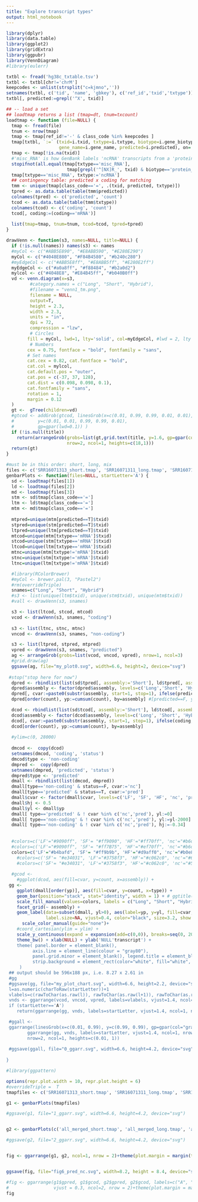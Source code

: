 ---
title: "Explore transcript types"
output: html_notebook
---


```{r}
library(dplyr)
library(data.table)
library(ggplot2)
library(gridExtra)
library(ggpubr)
library(VennDiagram)
#library(eulerr)
```



```{r}
txtbl <- fread('hg38c_txtable.tsv')
txtbl <- txtbl[chr!='chrM']
keepcodes <- unlist(strsplit("c=kjmno",''))
setnames(txtbl, c('tid', 'name', 'gbkey'), c('ref_id','txid','txtype'))
txtbl[, predicted:=grepl('^X', txid)]

## -- load a set
## loadtmap returns a list (tmap=dt, tnum=txcount)
loadtmap <- function (file=NULL) {
  tmap <- fread(file)
  tnum <- nrow(tmap)
  tmap <- tmap[ref_id!='-' & class_code %in% keepcodes ]
  tmap[txtbl, `:=` (txid=i.txid, txtype=i.txtype, biotype=i.gene_biotype, 
                    gene_name=i.gene_name, predicted=i.predicted), on=.(ref_id) ]
  tmap <- tmap[!is.na(txid)]
  #'misc_RNA' is how GenBank labels 'ncRNA' transcripts from a 'protein_coding' gene
  stopifnot(all.equal(tmap[txtype=='misc_RNA'], 
                       tmap[grepl('^[NX]R_', txid) & biotype=='protein_coding'])==T)
  tmap[txtype=='misc_RNA', txtype:='ncRNA']
  ## contingency table: predicted x coding for matching 
  tmm <- unique(tmap[class_code=='=', .(txid, predicted, txtype)])
  tpred <- as.data.table(table(tmm$predicted))
  colnames(tpred) <- c('predicted', 'count')
  tcod <- as.data.table(table(tmm$txtype))
  colnames(tcod) <- c('coding', 'count')
  tcod[, coding:=(coding=='mRNA')]
                         
  list(tmap=tmap, tnum=tnum, tcod=tcod, tpred=tpred)
}

drawVenn <- function(s3, names=NULL, title=NULL) {
  if (!is.null(names)) names(s3) <- names
  #myCol <- c("#ABB5E890", "#E8ABB590", "#E280E290")
  myCol <- c("#4048E880", "#F84B4580", "#b240c280")
  #myEdgeCol <- c("#ABB5E8ff", "#E8ABB5ff", "#E280E2ff")
  myEdgeCol <- c("#a0a8ff", "#f88484", "#b2a0d2")
  mylcol <- c("#4048E8", "#E84B45ff", "#b040B0ff")
  vd <- venn.diagram(x=s3,
         #category.names = c("Long", "Short", "Hybrid"),
         #filename = "venn1_tm.png",
         filename = NULL,
         output=T,
         height = 2.3, 
         width = 2.3, 
         units = "in",
         dpi = 72,
         compression = "lzw",
         # Circles
        fill = myCol, lwd=1, lty='solid', col=myEdgeCol, #lwd = 2, lty = 'blank', 
         # Numbers
        cex = 0.75, fontface = "bold", fontfamily = "sans",
        # Set names
        cat.cex = 0.82, cat.fontface = "bold",
        cat.col = mylcol,
        cat.default.pos = "outer",
        cat.pos = c(-37, 37, 128),
        cat.dist = c(0.098, 0.098, 0.1),
        cat.fontfamily = "sans",
        rotation = 1,
        margin = 0.12
  )
  gt <-  gTree(children=vd)
  #gtcod <- addGrob(gtcod, linesGrob(x=c(0.01, 0.99, 0.99, 0.01, 0.01),
  #         y=c(0.01, 0.01, 0.99, 0.99, 0.01),
  #         gp=gpar(lwd=0.1)) )
  if (!is.null(title)) 
    return(arrangeGrob(grobs=list(gt,grid.text(title, y=1.6, gp=gpar(col="black", cex=0.9)) ), 
                       nrow=2, ncol=1, heights=c(18,1)))
  return(gt)
}

```



```{r}
#must be in this order: short, long, mix
files <- c('SRR16071313_short.tmap', 'SRR16071311_long.tmap', 'SRR16071313_SRR16071311_mix.tmap')
genbarPlots <- function(files=NULL, startLetter='A') {
  sd <- loadtmap(files[1])
  ld <- loadtmap(files[2])
  md <- loadtmap(files[3])
  stm <- sd$tmap[class_code=='=']
  ltm <- ld$tmap[class_code=='=']
  mtm <- md$tmap[class_code=='=']
  
  mtpred=unique(mtm[predicted==T]$txid)
  stpred=unique(stm[predicted==T]$txid)
  ltpred=unique(ltm[predicted==T]$txid)
  mtcod=unique(mtm[txtype=='mRNA']$txid)
  stcod=unique(stm[txtype=='mRNA']$txid)
  ltcod=unique(ltm[txtype=='mRNA']$txid)
  mtnc=unique(mtm[txtype!='mRNA']$txid)
  stnc=unique(stm[txtype!='mRNA']$txid)
  ltnc=unique(ltm[txtype!='mRNA']$txid)

  #library(RColorBrewer)
  #myCol <- brewer.pal(3, "Pastel2")
  #rm(overrideTriple)
  snames=c("Long", "Short", "Hybrid")
  #s3 <- list(unique(ltm$txid), unique(stm$txid), unique(mtm$txid))
  #vall <- drawVenn(s3, snames)

  s3 <- list(ltcod, stcod, mtcod)
  vcod <- drawVenn(s3, snames, "coding")
  
  s3 <- list(ltnc, stnc, mtnc)
  vncod <- drawVenn(s3, snames, "non-coding")

  s3 <- list(ltpred, stpred, mtpred)
  vpred <- drawVenn(s3, snames, "predicted")
  ag <- arrangeGrob(grobs=list(vcod, vncod, vpred), nrow=1, ncol=3)
  #grid.draw(ag) 
  ggsave(ag, file="my_plot0.svg", width=6.6, height=2, device="svg")
  
 #stop("stop here for now")  
  dpred <- rbindlist(list(sd$tpred[, assembly:='Short'], ld$tpred[, assembly:='Long'], md$tpred[, assembly:='Hybrid']))
  dpred$assembly <- factor(dpred$assembly, levels=c('Long','Short', 'Hybrid'))
  dpred[, cvar:=paste0(substr(assembly, start=1, stop=1), ifelse(predicted, 'T', 'F')) ]
  dpred[order(count), yp:=cumsum(count), by=assembly] #[predicted==F, yp:=yp-600]

  dcod <- rbindlist(list(sd$tcod[, assembly:='Short'], ld$tcod[, assembly:='Long'], md$tcod[, assembly:='Hybrid']))
  dcod$assembly <- factor(dcod$assembly, levels=c('Long', 'Short', 'Hybrid'))
  dcod[, cvar:=paste0(substr(assembly, start=1, stop=1), ifelse(coding, 'F', 'T')) ]
  dcod[order(count), yp:=cumsum(count), by=assembly]
  
  #ylim=c(0, 28000)
  
  dmcod <-  copy(dcod)
  setnames(dmcod, 'coding', 'status')
  dmcod$type <- 'non-coding'
  dmpred <-  copy(dpred)
  setnames(dmpred, 'predicted', 'status')
  dmpred$type <- 'predicted'
  dmall <- rbindlist(list(dmcod, dmpred))
  dmall[type=='non-coding' & status==F, cvar:='nc']
  dmall[type=='predicted' & status==T, cvar:='pred']
  dmall$cvar <- factor(dmall$cvar, levels=c('LF', 'SF', 'HF', 'nc', 'pred' ))
  dmall$hj <- 0.5
  dmall$yl <- dmall$yp
  dmall[ type=='predicted' & ! cvar %in% c('nc','pred'), yl:=0]
  dmall[ type=='non-coding' & ! cvar %in% c('nc','pred'), yl:=yl-2000]
  dmall[ type=='non-coding' & ! cvar %in% c('nc','pred'), hj:=-0.34]
    
    
  #colors=c('LF'="#9090ff", 'SF'= "#ff9090", 'HF'="#ff70ff", 'nc'="#b6d864", 'pred'="#f4e24f")
  #colors=c('LF'="#9090ff", 'SF'= "#ff7B75", 'HF'="#ef70ff", 'nc'="#b6d864", 'pred'="#f4e24f")
  colors=c('LF'="#b4bafd", 'SF'= "#ff9b9b", 'HF'="#d9aff0", 'nc'="#b0e8b0", 'pred'="#f0f070")
    #colors=c('SF'= "#e34031", 'LF'="#3758f3", 'HF'="#c062c0", 'nc'="#674a5f", 'pred'="#3a722c")
    #colors=c('SF'= "#e34031", 'LF'="#3758f3", 'HF'="#c062c0", 'nc'="#5a5a5a", 'pred'="#5a924c")
    
  #gcod <- 
    #ggplot(dcod, aes(fill=cvar, y=count, x=assembly)) +
 gg <-     
    ggplot(dmall[order(yp)], aes(fill=cvar, y=count, x=type)) +
    geom_bar(position="stack", stat="identity", width = 1) + # ggtitle("protein coding status")+
    scale_fill_manual(values=colors, labels = c("Long", "Short", "Hybrid", "non-coding", "predicted")) +
    facet_grid(~ assembly) +
    geom_label(data=subset(dmall, yl>0), aes(label=yp, y=yl, fill=cvar,  hjust=hj), 
               label.size=NA, vjust=0.4, color="black", size=3.2, show.legend = F)+
      scale_color_manual(guide="none")+
    #coord_cartesian(ylim = ylim) +
    scale_y_continuous(expand = expansion(add=c(0,0)), breaks=seq(0, 20000, 5000)) +
    theme_bw() + xlab(NULL) + ylab('NULL'transcript') +
    theme( panel.border = element_blank(), 
          axis.line = element_line(colour = "gray80"),
          panel.grid.minor = element_blank(), legend.title = element_blank(),
          strip.background = element_rect(color="white", fill="white", size=1.5)
     )
 ## output should be 596x188 px, i.e. 8.27 x 2.61 in
 #gg    
 #ggsave(gg, file="my_plot_chart.svg", width=6.6, height=2.2, device="svg")
 l=as.numeric(charToRaw(startLetter))+1
 vlabels=c(rawToChar(as.raw(l)), rawToChar(as.raw(l+1)), rawToChar(as.raw(l+2)))
 vnds <- ggarrange(vcod, vncod, vpred, labels=vlabels, vjust=1.4, ncol=3, nrow=1)
 if (startLetter=='A') 
    return(ggarrange(gg, vnds, labels=startLetter, vjust=1.4, ncol=1, nrow=2, widths=c(1,0.5)))

 #ggall <- 
 ggarrange(linesGrob(x=c(0.01, 0.99), y=c(0.99, 0.99), gp=gpar(col="gray60", lwd=0.4)), 
        ggarrange(gg, vnds, labels=startLetter, vjust=1.4, ncol=1, nrow=2, widths=c(1,0.5)),
        nrow=2, ncol=1, heights=c(0.01, 1))
 
 #ggsave(ggall, file="0_ggarr.svg", width=6.6, height=4.2, device="svg")
 
}
```


```{r}
#library(ggpattern)

options(repr.plot.width = 10, repr.plot.height = 6)
#overrideTriple =  T
tmapfiles <- c('SRR16071313_short.tmap', 'SRR16071311_long.tmap', 'SRR16071313_SRR16071311_mix.tmap')

g1 <- genbarPlots(tmapfiles)

#ggsave(g1, file="1_ggarr.svg", width=6.6, height=4.2, device="svg")


g2 <- genbarPlots(c('all_merged_short.tmap', 'all_merged_long.tmap', 'all_merged_mix.tmap'), startLetter='E')

#ggsave(g2, file="2_ggarr.svg", width=6.6, height=4.2, device="svg")


fig <- ggarrange(g1, g2, ncol=1, nrow = 2)+theme(plot.margin = margin(t=0.4, r=1, l=1, unit="cm"))


ggsave(fig, file="fig6_pred_nc.svg", width=8.2, height = 8.4, device="svg")

#fig <- ggarrange(g1$gpred, g1$gcod, g2$gpred, g2$gcod, labels=c("A", "B", "C", "D"),
#                 vjust = 0.3, ncol=2, nrow = 2)+theme(plot.margin = margin(t=0.4, unit="cm"))
fig

```


